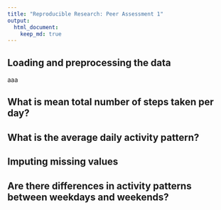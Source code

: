 ```yaml
---
title: "Reproducible Research: Peer Assessment 1"
output: 
  html_document:
    keep_md: true
---
```



## Loading and preprocessing the data

aaa

## What is mean total number of steps taken per day?



## What is the average daily activity pattern?



## Imputing missing values



## Are there differences in activity patterns between weekdays and weekends?
